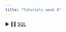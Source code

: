 ```yaml
---
title: "Tutorials week 8"
---
```


 ▶ 👨‍🏫 [SQL](https://github.com/SQ4007-2025/website/raw/refs/heads/master/tutorials/week_8/8.sql.pptx)
